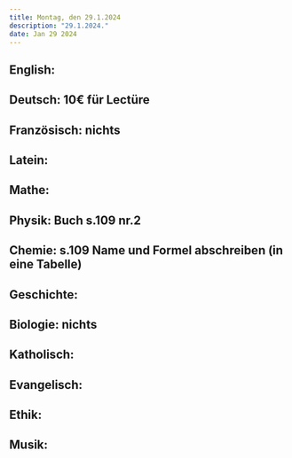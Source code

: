```yaml
---
title: Montag, den 29.1.2024
description: "29.1.2024."
date: Jan 29 2024
---
```


## English: 
## Deutsch: 10€ für Lectüre
## Französisch: nichts
## Latein: 
## Mathe: 
## Physik: Buch s.109 nr.2
## Chemie: s.109 Name und Formel abschreiben (in eine Tabelle)
## Geschichte: 
## Biologie: nichts
## Katholisch: 
## Evangelisch: 
## Ethik: 
## Musik: 
